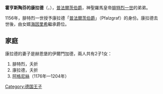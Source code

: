 {{Unreferenced|time=2020-09-17T01:10:48+00:00}}
{{Infobox noble
| name       = 霍亨斯陶芬的康拉德
| title      = 普法爾茨伯爵
| birth_date = 1135年
| death_date = {{death date|1195|11|8|df=y}}
| father     = [[腓特烈二世_(士瓦本)|士瓦本公爵腓特烈二世]]
| mother     = 薩爾布呂肯的阿格尼絲
}}
'''霍亨斯陶芬的康拉德'''（{{lang-de|Konrad der Staufer}}，{{bd|1135年||1195年|11月8日}}），[[普法爾茨統治者列表|普法爾茨伯爵]]，神聖羅馬皇帝[[腓特烈一世_(神聖羅馬帝國)|腓特烈一世]]的弟弟。

1156年，腓特烈一世授予康拉德「[[行宮伯爵|普法爾茨伯爵]]」（Pfalzgraf）的身份。康拉德去世後，由女婿[[海因里希五世_(普法爾茨)|海因里希]]繼承爵位。

== 家庭 ==
康拉德的妻子是赫恩堡的伊爾門加德，兩人共有2子1女：
# 腓特烈，夭折
# 康拉德，夭折
# [[霍亨斯陶芬的阿格尼絲|阿格尼絲]]（1176年—1204年）

[[Category:德国王子|Category:德国王子]]